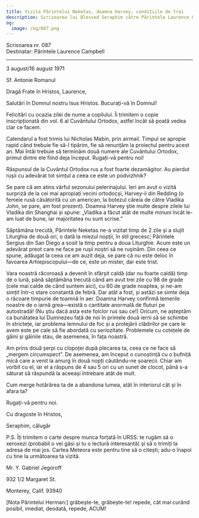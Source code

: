```yaml
---
title: Vizita Părintelui Neketas, doamna Harvey, condițiile de trai
description: Scrisoarea lui Blessed Seraphim către Părintele Laurence Campbell.
og:
  image: /og/087.png
---
```


<div style={{textAlign:'right', fontFamily:'monospace'}}>Scrisoarea nr. 087</div>
<div style={{textAlign:'left', fontFamily:'monospace'}}>Destinatar: Părintele Laurence Campbell</div>

---

3 august/16 august 1971

Sf. Antonie Romanul

Dragă Frate în Hristos, Laurence,

Salutări în Domnul nostru Isus Hristos. Bucurați-vă în Domnul!

Felicitări cu ocazia zilei de nume a copilului. Îi trimitem o copie inscripționată din vol. 6 al Cuvântului Ortodox, astfel încât să poată vedea clar ce facem.

Calendarul a fost trimis lui Nicholas Mabin, prin airmail. Timpul se apropie rapid când trebuie fie să-l tipărim, fie să renunțăm la proiectul pentru acest an. Mai întâi trebuie să terminăm două numere ale Cuvântului Ortodox, primul dintre ele fiind deja început. Rugați-vă pentru noi!

Răspunsul de la Cuvântul Ortodox rus a fost foarte dezamăgitor. Au pierdut rușii cu adevărat tot simțul a ceea ce este un podvizhnik?

Se pare că am atins vârful sezonului pelerinajului. Ieri am avut o vizită surpriză de la cei mai apropiați vecini ortodocși, Harvey-ii din Redding (o femeie rusă căsătorită cu un american, la botezul căreia de către Vladika John, se pare, am fost prezent). Doamna Harvey știe multe despre zilele lui Vladika din Shanghai și spune: „Vladika a făcut atât de multe minuni încât le-am luat de bune, iar majoritatea nu sunt scrise.”

Săptămâna trecută, Părintele Neketas ne-a vizitat timp de 2 zile și a slujit Liturghia de două ori, o dată la miezul nopții, în stil grecesc; Părintele Sergius din San Diego a sosit la timp pentru a doua Liturghie. Acum este un adevărat preot care ne face pe rușii noștri să ne rușinăm. Din ceea ce spune, adăugat la ceea ce am auzit deja, se pare că nu este deloc în favoarea Arhiepiscopului—de ce, este un mister, dar este trist.

Vara noastră răcoroasă a devenit în sfârșit caldă (dar nu foarte caldă) timp de o lună, până săptămâna trecută când am avut trei zile cu 98 de grade (cele mai calde de când suntem aici), cu 80 de grade noaptea, și ne-am simțit într-o stare constantă de febră. Dar atât a fost, și astăzi se simte deja o răcoare timpurie de toamnă în aer. Doamna Harvey confirmă temerile noastre de o iarnă grea—există o cantitate anormală de fluturi pe autostradă! (Nu știu dacă asta este folclor rus sau ce!) Oricum, ne așteptăm ca bunătatea lui Dumnezeu față de noi în primele două ierni să se schimbe în strictețe, iar problema lemnului de foc și a protejării clădirilor pe care le avem este pe cale să fie abordată cu seriozitate. Problemele cu cotețele de găini și găinile stau, de asemenea, în fața noastră.

Am prins două șerpi cu clopoței după plecarea ta, ceea ce ne face să „mergem circumspect”. De asemenea, am început o cunoștință cu o bufniță mică care a venit la amurg în două nopți căutându-ne șoarecii. Chiar am vorbit cu el, iar el a răspuns de 4 sau 5 ori cu un sunet de clocot, până s-a săturat să răspundă la aceeași întrebare atât de mult.

Cum merge hotărârea ta de a abandona lumea, atât în interiorul cât și în afara ta?

Rugați-vă pentru noi.

Cu dragoste în Hristos,

Seraphim, călugăr

P.S. Îți trimitem o carte despre munca forțată în URSS: te rugăm să o xeroxezi (probabil o vei găsi și tu o lectură interesantă) și să o trimiți la adresa de mai jos. Cartea Meteora este pentru tine să o citești; adu-o înapoi cu tine la următoarea ta vizită.

Mr. Y. Gabriel Jegoroff

932 1/2 Margaret St.

Monterey, Calif. 93940

[Nota Părintelui Herman:] grăbește-te, grăbește-te! repede, cât mai curând posibil, imediat, deodată, repede, ACUM!

